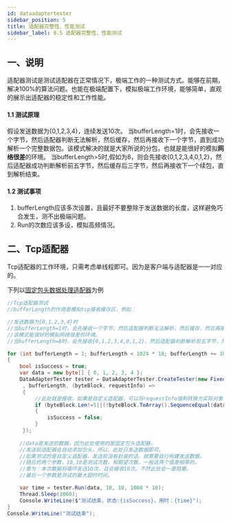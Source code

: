 ```yaml
---
id: dataadaptertester
sidebar_position: 5
title: 适配器完整性、性能测试
sidebar_label: 8.5 适配器完整性、性能测试
---
```


## 一、说明

适配器测试是测试适配器在正常情况下，极端工作的一种测试方式。能够在前期，解决100%的算法问题。也能在极端配置下，模拟极端工作环境，能够简单，直观的展示出适配器的稳定性和工作性能。


#### 1.1 测试原理

假设发送数据为{0,1,2,3,4}，连续发送10次。
当bufferLength=1时，会先接收一个字节，然后适配器判断无法解析，然后缓存，然后再接收下一个字节，直到成功解析一个完整数据包。该模式解决的就是大家所说的分包，也就是能很好的模拟**网络很差**的环境。
当bufferLength>5时,假如为8，则会先接收{0,1,2,3,4,0,1,2}，然后适配器成功判断解析前五字节，然后缓存后三字节，然后再接收下一个续包，直到解析结束。


#### 1.2 测试事项

1. bufferLength应该多次设置，且最好不要整除于发送数据的长度，这样避免巧合发生，测不出极端问题。
2. Run的次数应该多设，模拟高频情况。


## 二、Tcp适配器

Tcp适配器的工作环境，只需考虑单线程即可。因为是客户端与适配器是一一对应的。

下列以[固定包头数据处理适配器](<4.2 Tcp适配器\2、固定包头数据处理适配器(FixedHeaderPackageAdapter).md>)为例

```csharp
//Tcp适配器测试
//bufferLength的作用是模拟tcp接收缓存区，例如：

//发送数据为{0,1,2,3,4}时
//当bufferLength=1时，会先接收一个字节，然后适配器判断无法解析，然后缓存，然后再接收下一个字节，直到成功解析。
//该模式能很好的模拟网络很差的环境。
//当bufferLength=8时，会先接收{0,1,2,3,4,0,1,2}，然后适配器判断解析前五字节，然后缓存后三字节，然后再接收下一个续包，直到解析结束

for (int bufferLength = 1; bufferLength < 1024 * 10; bufferLength += 1024)
{
    bool isSuccess = true;
    var data = new byte[] { 0, 1, 2, 3, 4 };
    DataAdapterTester tester = DataAdapterTester.CreateTester(new FixedHeaderPackageAdapter()
     , bufferLength, (byteBlock, requestInfo) =>
     {
         //此处就是接收，如果是自定义适配器，可以将requestInfo强制转换为实际对象，然后判断数据的确定性
         if (byteBlock.Len!=5||(!byteBlock.ToArray().SequenceEqual(data)))
         {
             isSuccess = false;
         }
     });
    
    //data是发送的数据，因为此处使用的是固定包头适配器，
    //发送前适配器会自动添加包头，所以，此处只发送数据即可。
	//如果测试的是自定义适配器，发送前没有封装的话，就需要自行构建发送数据。
	//随后的两个参数，10,10是测试次数，和期望次数，一般这两个值是相等的。
	//意为：本次数据将循环发送10次，且会接收10次。不然此处会一直阻塞。
	//最后一个参数是测试的最大超时时间。

    var time = tester.Run(data, 10, 10, 1000 * 10);
    Thread.Sleep(1000);
    Console.WriteLine($"测试结束，状态:{isSuccess}，用时：{time}");
}
Console.WriteLine("测试结束");

```
